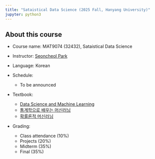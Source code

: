 ```yaml
---
title: "Sataistical Data Science (2025 Fall, Hanyang University)"
jupyter: python3
---
```


<!--
This is a Quarto website.

To learn more about Quarto websites visit <https://quarto.org/docs/websites>.

```python
1 + 1
```
-->

## About this course

-   Course name: MAT9074 (32432), Sataistical Data Science

-   Instructor: [Seoncheol Park](https://seoncheolpark.github.io)

-   Language: Korean

-   Schedule: 
    -   To be announced

-   Textbook:

    -   [Data Science and Machine Learning](https://people.smp.uq.edu.au/DirkKroese/DSML/)
    -   [통계학으로 배우는 머신러닝](https://product.kyobobook.co.kr/detail/S000001804976)
    -   [확률론적 머신러닝](https://product.kyobobook.co.kr/detail/S000213262947)

-   Grading:

    -   Class attendance (10%)
    -   Projects (20%)
    -   Midterm (35%)
    -   Final (35%)
